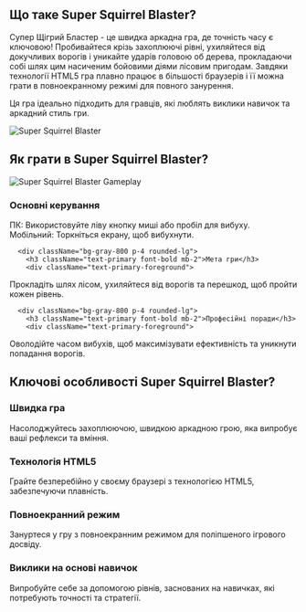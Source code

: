 ## Що таке Super Squirrel Blaster?
<div className="flex flex-col md:flex-row items-center gap-8">
  <div className="w-full md:w-1/2 text-xl">
Супер Щігрий Бластер - це швидка аркадна гра, де точність часу є ключовою! Пробивайтеся крізь захоплюючі рівні, ухиляйтеся від докучливих ворогів і уникайте ударів головою об дерева, прокладаючи собі шлях цим насиченим бойовими діями лісовим пригодам. Завдяки технології HTML5 гра плавно працює в більшості браузерів і її можна грати в повноекранному режимі для повного занурення.

Ця гра ідеально підходить для гравців, які люблять виклики навичок та аркадний стиль гри.
</div>
  <div className="w-full md:w-1/2 flex justify-center items-center">
<img 
      src="https://public-image.fafafa.ai/games/2025-02-15/images/1739600368137-igd9xs.com/no-pain-no-gain---ragdoll-sandbox_16x9/20240823041948/no-pain-no-gain---ragdoll-sandbox_16x9-cover" 
      alt="Super Squirrel Blaster" 
      className="w-4/5 h-auto"
    />
</div>
</div>

## Як грати в Super Squirrel Blaster?

<div className="flex flex-col md:flex-row items-center gap-8">
  <div className="w-full md:w-1/2">
<img 
      src="https://public-image.fafafa.ai/games/2025-02-15/images/1739600368137-igd9xs.com/no-pain-no-gain---ragdoll-sandbox_16x9/20240823041948/no-pain-no-gain---ragdoll-sandbox_16x9-cover" 
      alt="Super Squirrel Blaster Gameplay" 
      className="w-4/5 h-auto mx-auto"
    />
</div>
  <div className="w-full md:w-1/2">
    <div className="grid grid-cols-1 gap-4 mt-0">
      <div className="bg-gray-800 p-4 rounded-lg">
        <h3 className="text-primary font-bold mb-2">Основні керування</h3>
        <div className="text-primary-foreground">
ПК: Використовуйте ліву кнопку миші або пробіл для вибуху.<br/>
Мобільний: Торкніться екрану, щоб вибухнути.
</div>
      </div>

      <div className="bg-gray-800 p-4 rounded-lg">
        <h3 className="text-primary font-bold mb-2">Мета гри</h3>
        <div className="text-primary-foreground">
Прокладіть шлях лісом, ухиляйтеся від ворогів та перешкод, щоб пройти кожен рівень.
</div>
      </div>

      <div className="bg-gray-800 p-4 rounded-lg">
        <h3 className="text-primary font-bold mb-2">Професійні поради</h3>
        <div className="text-primary-foreground">
Оволодійте часом вибухів, щоб максимізувати ефективність та уникнути попадання ворогів.
</div>
      </div>
    </div>
  </div>
</div>

## Ключові особливості Super Squirrel Blaster?

<div className="grid grid-cols-1 md:grid-cols-2 gap-4">
  <div className="bg-gray-800 p-4 rounded-lg">
    <h3 className="text-primary font-bold mb-2">Швидка гра</h3>
    <div className="text-primary-foreground">
Насолоджуйтесь захоплюючою, швидкою аркадною грою, яка випробує ваші рефлекси та вміння.
</div>
  </div>

  <div className="bg-gray-800 p-4 rounded-lg">
    <h3 className="text-primary font-bold mb-2">Технологія HTML5</h3>
    <div className="text-primary-foreground">
Грайте безперебійно у своєму браузері з технологією HTML5, забезпечуючи плавність.
</div>
  </div>

  <div className="bg-gray-800 p-4 rounded-lg">
    <h3 className="text-primary font-bold mb-2">Повноекранний режим</h3>
    <div className="text-primary-foreground">
Зануртеся у гру з повноекранним режимом для поліпшеного ігрового досвіду.
</div>
  </div>

  <div className="bg-gray-800 p-4 rounded-lg">
    <h3 className="text-primary font-bold mb-2">Виклики на основі навичок</h3>
    <div className="text-primary-foreground">
Випробуйте себе за допомогою рівнів, заснованих на навичках, які потребують точності та стратегії.
</div>
  </div>
</div>